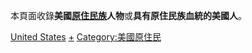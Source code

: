 本頁面收錄'''美國[[美國原住民|原住民族]]人物'''或'''具有原住民族血統的美國人'''。
{{Commons category|Indigenous peoples of North America}}

[[Category:美洲原住民人物|United States]]
[[Category:各族群美國人|+]]
[[Category:美國原住民|Category:美國原住民]]
